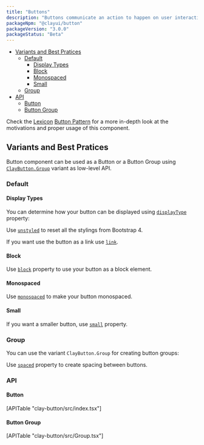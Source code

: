 ```yaml
---
title: "Buttons"
description: "Buttons communicate an action to happen on user interaction."
packageNpm: "@clayui/button"
packageVersion: "3.0.0"
packageStatus: "Beta"
---
```



<div class="nav-toc">

- [Variants and Best Pratices](#variants-and-best-pratices)
    - [Default](#default)
        - [Display Types](#display-types)
        - [Block](#block)
        - [Monospaced](#monospaced)
        - [Small](#small)
    - [Group](#group)
- [API](#api)
    - [Button](#button)
    - [Button Group](#button-group)

</div>

<div class="clay-site-alert alert alert-info">
	Check the <a href="https://liferay.design/lexicon/">Lexicon</a> <a href="https://liferay.design/lexicon/core-components/buttons/">Button Pattern</a> for a more in-depth look at the motivations and proper usage of this component.
</div>

## Variants and Best Pratices

Button component can be used as a Button or a Button Group using [`ClayButton.Group`](#group) variant as low-level API.

### Default

<ButtonWithStar />

#### Display Types

You can determine how your button can be displayed using [`displayType`](#api-displayType) property:

Use [`unstyled`](#api-unstyled) to reset all the stylings from Bootstrap 4.

If you want use the button as a link use [`link`](#api-link).

<ButtonDisplayTypes />

#### Block

Use [`block`](#api-block) property to use your button as a block element.

<ButtonBlock />

#### Monospaced

Use [`monospaced`](#api-monospaced) to make your button monospaced.

<ButtonMonospaced />

#### Small

If you want a smaller button, use [`small`](#api-small) property.

<ButtonSmall />

### Group

You can use the variant `ClayButton.Group` for creating button groups:

Use [`spaced`](#api-spaced) property to create spacing between buttons.

<ButtonGroup />

### API

#### Button

<div>
    [APITable "clay-button/src/index.tsx"]
</div>

#### Button Group

<div>
    [APITable "clay-button/src/Group.tsx"]
</div>
